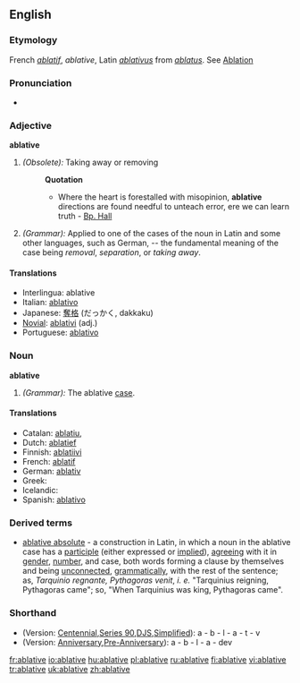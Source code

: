 ==English==

===Etymology===
French ''[[ablatif]]'', ''ablative'', Latin ''[[ablativus]]'' from ''[[ablatus]]''. See [[Ablation]]

===Pronunciation===
*{{audio|en-us-ablative.ogg|Audio (US)}}


===Adjective===
'''ablative'''

# ''(Obsolete):'' Taking away or removing
#:'''Quotation'''
#:*Where the heart is forestalled with misopinion, '''ablative''' directions are found needful to unteach error, ere we can learn truth - [[Bp. Hall]]
# ''(Grammar):'' Applied to one of the cases of the noun in Latin and some other languages, such as German, -- the fundamental meaning of the case being ''removal'', ''separation'', or ''taking away''.

====Translations====
{{rfc-trans}}
*Interlingua: ablative
*Italian: [[ablativo]]
*Japanese: [[奪格]] (だっかく, dakkaku)
*[[Novial]]: [[ablativi]] (adj.)
*Portuguese: [[ablativo]]

===Noun===
'''ablative'''

# ''(Grammar):'' The ablative [[case]].

====Translations====
{{top}}
*Catalan: [[ablatiu]], {{m}}
*Dutch: [[ablatief]] {{m}}
*Finnish: [[ablatiivi]]
*French: [[ablatif]] {{m}}
*German: [[ablativ]] {{m}}
*Greek: {{t|el|αφαιρετική|f}}
*Icelandic: {{t|is|sviftifall|n}}
*Spanish: [[ablativo]] {{m}}
{{bottom}}

===Derived terms===
*[[ablative absolute]] - a construction in Latin, in which a noun in the ablative case has a [[participle]] (either expressed or [[implied]]), [[agreeing]] with it in [[gender]], [[number]], and case, both words forming a clause by themselves and being [[unconnected]], [[grammatically]], with the rest of the sentence; as, ''Tarquinio regnante, Pythagoras venit'', ''i. e.'' "Tarquinius reigning, Pythagoras came"; so, "When Tarquinius was king, Pythagoras came".

===Shorthand===
* (Version: [http://en.wikipedia.org/wiki/Gregg_Shorthand#Centennial_Gregg_Shorthand Centennial],[http://en.wikipedia.org/wiki/Gregg_Shorthand#Series_90_Gregg_Shorthand  Series 90],[http://en.wikipedia.org/wiki/Gregg_Shorthand#Diamond_Jubilee_Gregg_Shorthand  DJS],[http://en.wikipedia.org/wiki/Gregg_Shorthand#Simplified_Gregg_Shorthand Simplified]): a - b - l - a - t - v
* (Version: [http://en.wikipedia.org/wiki/Gregg_Shorthand#Anniversary_Gregg_Shorthand Anniversary],[http://en.wikipedia.org/wiki/Gregg_Shorthand#Pre-Anniversary_Gregg_Shorthand Pre-Anniversary]): a - b - l - a - dev

[[fr:ablative]]
[[io:ablative]]
[[hu:ablative]]
[[pl:ablative]]
[[ru:ablative]]
[[fi:ablative]]
[[vi:ablative]]
[[tr:ablative]]
[[uk:ablative]]
[[zh:ablative]]